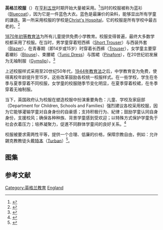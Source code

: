 {{Link style|time=2015-12-12T05:12:41+00:00}}

'''英格兰校服'''（{{lang-en|'''School uniforms in England'''}}）在[[亨利五世_(英格兰)|亨利五世]]时期开始大量被采用。<ref>{{cite web
| title = The History of School Uniforms
| publisher = Historial Boys Clothing
| date = Unknown
| accessdate = 2011-11-20
| url = http://histclo.com/schun/hist/schun-hist.html
| archive-date = 2012-09-07
| archive-url = https://www.webcitation.org/6AVJZzgqX?url=http://histclo.com/schun/hist/schun-hist.html
| dead-url = yes
}}</ref>当时的校服被称为蓝衫（[[:en:Bluecoat|Bluecoat]]），因为它是一件蓝色大衣。蓝色是最廉价的染料，能够显出所有学童的謙遜。第一所采用校服的学校是[[:en:Christ's_Hospital|Christ's Hospital]]，它的校服是所有学校中最古老的。<ref>
{{cite web
|url = http://www.archivist.f2s.com/bsu/Blcoat.htm
|title = Bluecoat Schools
|publisher=Boys School Uniform
|date=Unknown
|accessdate=2011-11-20
|deadurl=yes
|archiveurl=https://web.archive.org/web/20080723160409/http://www.archivist.f2s.com/bsu/Blcoat.htm
|archivedate=2008-07-23
}}</ref>

[[1870年初等教育法|1870年初等教育法]]为所有儿童提供免费小学教育。校服变得普遍，最终大多数学校都采用了校服。在当时，男学童穿着短西裤（[[:en:Shorts|Short Trouser]]）与西装外套（[[:en:Blazer|Blazer]]），在青春期（即14岁或15岁）时穿着长西裤（[[:en:Trouser|Trouser]]），女学童主要穿着襯衫（[[:en:Blouse|Blouse]]）、束腰裙（[[:en:Tunic|Tunic Dress]]）与围裙（[[:en:Pinafore|Pinafore]]），在20世纪初发展为无袖制服（[[:en:Gymslip|Gymslip]]）。<ref>
{{cite web
|url = http://www.objectlessons.org/ol/index.php?mod=PageMod.showComponent&component_id=137
|title=Victorian Girl's School Uniform
|publisher=Object lessons
|date=Unknown
|accessdate=2011-11-20
|deadurl=yes
|archiveurl = https://web.archive.org/web/20060427090834/http://www.objectlessons.org/ol/index.php?mod=PageMod.showComponent&component_id=137
|archivedate=2006-04-27
}}</ref>

上述校服样式采用至20世纪50年代，[[1944年教育法|1944年教育法]]之后，中学教育变为免费，使得离校年龄提升至15岁。这些改革鼓励各校统一校服样式。在一些学校，学生在冬季与夏季穿着不同校服，女学童的校服随季节变化明显，在夏季穿着校裙，在冬季穿着无袖制服。

当下，英国政府认为校服在塑造校服中扮演重要角色：儿童、学校及家庭部（Department for Children, Schools and Families）强烈建议各校采用校服，因为它能够灌输学童对自身身份的自豪感；支持积极行为、紀律；鼓励学童认同自身身份，支援校风；确保各种种族、背景学童感到受欢迎；以特殊方式保护学童免于社会衣着压力；培养凝聚力，促進不同群体学童间的良好关系。<ref>
{{cite web
 |url         = http://www.teachernet.gov.uk/management/atoz/u/uniform/
 |title       = guidance to schools on school uniform and related policies
 |publisher   = teachernet.gov.uk
 |date        = Unknown
 |accessdate  = 2011-11-20
 |deadurl     = yes
 |archiveurl  = https://web.archive.org/web/20090606103618/http://www.teachernet.gov.uk/management/atoz/u/uniform/
 |archivedate = 2009-06-06
}}</ref>

校服被要求需两性平等，提供一个合理、低廉的价格，保障宗教自由，例如：允许錫克教教徒头戴[[特本_(头巾)|特本]]（[[:en:Turban|Turban]]）<ref>
{{cite web
|url = http://news.bbc.co.uk/cbbcnews/hi/find_out/guides/2003/school_uniform/newsid_3181000/3181847.stm
|title=School uniform
|publisher=CBBC Newsround
|date=Unknown
|accessdate=2011-11-20 }}</ref>。

== 图集 ==
{{Gallery
|width=200
|lines=4
|File:1950 UK school uniform n2.png|穿着无袖制服的女学童，摄于1950年代。
|File:School uniforms GBR.jpg|穿着条纹西装外套的女学童，条纹西装外套作为校服在20世纪80年代非常普遍。
|File:Kennet uniform.jpg|两位穿着典型综合学校（Comprehensive school）校服的学童。
|File:Schoolshorts.jpg|穿着传统灰色学生袜的学童。
|File:Bundesarchiv Bild 102-13350, England, Rudermannschaft.jpg|[[伊顿公学|伊顿公学]]学童于6月4日传统庆祝的穿着。
|File:Jawaharlal Nehru at Harrow at 15.jpg|[[贾瓦哈拉尔·尼赫鲁|贾瓦哈拉尔·尼赫鲁]]穿着[[哈罗公学|哈罗公学]]校服，摄于1905年。
|File:Prince Henry, Duke of Gloucester 4909925573 1cfc8ea5c0 o.jpg|[[亨利王子_(格洛斯特公爵)|亨利亲王，告士打公爵]]身着伊顿公学校服，摄于约1914年。
}}

== 参考文献 ==
{{Reflist|30em}}

[[Category:英格兰教育|Category:英格兰教育]]
[[Category:各国校服|England]]